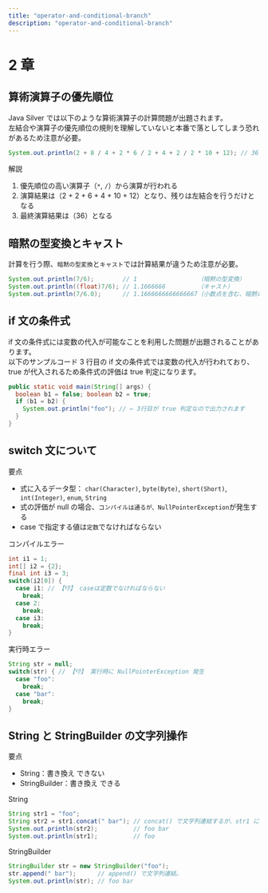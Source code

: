 ```yaml
---
title: "operator-and-conditional-branch"
description: "operator-and-conditional-branch"
---
```


# 2 章

## 算術演算子の優先順位

Java Silver では以下のような算術演算子の計算問題が出題されます。<br />
左結合や演算子の優先順位の規則を理解していないと本番で落としてしまう恐れがあるため注意が必要。

```java showLineNumbers copy
System.out.println(2 + 8 / 4 + 2 * 6 / 2 + 4 + 2 / 2 * 10 + 12); // 36
```

解説

1. 優先順位の高い演算子（`*`, `/`）から演算が行われる
2. 演算結果は（2 + 2 + 6 + 4 + 10 + 12）となり、残りは左結合を行うだけとなる
3. 最終演算結果は（36）となる

## 暗黙の型変換とキャスト

計算を行う際、`暗黙の型変換`と`キャスト`では計算結果が違うため注意が必要。

```java showLineNumbers copy
System.out.println(7/6);        // 1                 （暗黙の型変換）
System.out.println((float)7/6); // 1.1666666         （キャスト）
System.out.println(7/6.0);      // 1.1666666666666667（小数点を含む、暗黙の型変換）
```

## if 文の条件式

if 文の条件式には変数の代入が可能なことを利用した問題が出題されることがあります。<br />
以下のサンプルコード 3 行目の if 文の条件式では変数の代入が行われており、true が代入されるため条件式の評価は true 判定になります。

```java showLineNumbers copy {3}
public static void main(String[] args) {
  boolean b1 = false; boolean b2 = true;
  if (b1 = b2) {
    System.out.println("foo"); // ← 3行目が true 判定なので出力されます
  }
}
```

## switch 文について

要点

- 式に入るデータ型： `char(Character)`, `byte(Byte)`, `short(Short)`, `int(Integer)`, `enum`, `String`
- 式の評価が null の場合、`コンパイルは通るが、NullPointerException`が発生する
- case で指定する値は`定数`でなければならない

コンパイルエラー

```java showLineNumbers copy {5}
int i1 = 1;
int[] i2 = {2};
final int i3 = 3;
switch(i2[0]) {
  case i1: // 【👎】 caseは定数でなければならない
    break;
  case 2:
    break;
  case i3:
    break;
}
```

実行時エラー

```java showLineNumbers copy {2}
String str = null;
switch(str) { // 【👎】 実行時に NullPointerException 発生
  case "foo":
    break;
  case "bar":
    break;
}
```

## String と StringBuilder の文字列操作

要点

- String：書き換え できない
- StringBuilder：書き換え できる

String

```java showLineNumbers copy {2}
String str1 = "foo";
String str2 = str1.concat(" bar"); // concat() で文字列連結するが、str1 には影響はない
System.out.println(str2);          // foo bar
System.out.println(str1);          // foo
```

StringBuilder

```java showLineNumbers copy {2}
StringBuilder str = new StringBuilder("foo");
str.append(" bar");      // append() で文字列連結。
System.out.println(str); // foo bar
```
